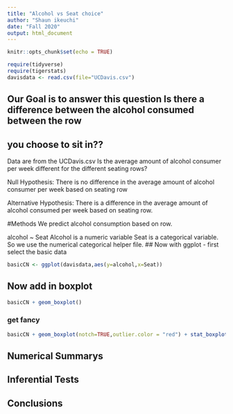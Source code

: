 ```yaml
---
title: "Alcohol vs Seat choice"
author: "Shaun ikeuchi"
date: "Fall 2020"
output: html_document
---
```


```r
knitr::opts_chunk$set(echo = TRUE)
```

```r
require(tidyverse)
require(tigerstats)
davisdata <- read.csv(file="UCDavis.csv")
```
## Our Goal is to answer this question Is there a difference between the alcohol consumed between the row
## you choose to sit in??
 
Data are from the UCDavis.csv
Is the average amount of alcohol consumer per week different for the different seating rows?

Null Hypothesis: There is no difference in the average amount of alcohol consumer per week based on seating row

Alternative Hypothesis: There is a difference in the average amount of alcohol consumed per week based on seating row. 

#Methods
We predict alcohol consumption based on row. 

alcohol ~ Seat
Alcohol is a numeric variable
Seat is a categorical variable.
So we use the numerical categorical helper file.
## Now with ggplot - first select the basic data

```r
basicCN <- ggplot(davisdata,aes(y=alcohol,x=Seat))

```
## Now add in boxplot

```r
basicCN + geom_boxplot()
```
  
  
### get fancy  

```r
basicCN + geom_boxplot(notch=TRUE,outlier.color = "red") + stat_boxplot(geom ='errorbar') + labs(title="Fancy notch boxplot \n with 2 lines")
```

## Numerical Summarys 

## Inferential Tests

## Conclusions


